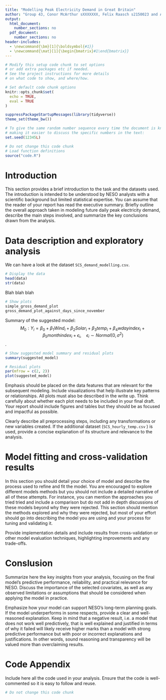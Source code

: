 ```yaml
---
title: "Modelling Peak Electricity Demand in Great Britain"
author: "Group 43, Conor McArthur sXXXXXXX, Felix Raasch s2150023 and Adam Smith sXXXXXXX"
output:
  html_document:
    number_sections: no
  pdf_document:
    number_sections: no
header-includes:
  - \newcommand{\bm}[1]{\boldsymbol{#1}}
  - \newcommand{\mat}[1]{\begin{bmatrix}#1\end{bmatrix}}
---
```


```r
# Modify this setup code chunk to set options
# or add extra packages etc if needed.
# See the project instructions for more details
# on what code to show, and where/how.

# Set default code chunk options
knitr::opts_chunk$set(
  echo = TRUE,
  eval = TRUE
)

suppressPackageStartupMessages(library(tidyverse))
theme_set(theme_bw())

# To give the same random number sequence every time the document is knited,
# making it easier to discuss the specific numbers in the text:
set.seed(12345L)
```

```r
# Do not change this code chunk
# Load function definitions
source("code.R")
```


# Introduction

This section provides a brief introduction to the task and the datasets used. The introduction is intended to be understood by NESO analysts with a scientific background but limited statistical expertise. You can assume that the reader of your report has read the executive summary. Briefly outline the overall approach taken in modeling future daily peak electricity demand, describe the main steps involved, and summarize the key conclusions drawn from the analysis.

# Data description and exploratory analysis

We can have a look at the dataset `SCS_demand_modelling.csv`.

```r

# Display the data
head(data)
str(data)
```

Blah blah blah

```r

# Show plots
simple_gross_demand_plot
gross_demand_plot_against_days_since_november
```

Summary of the suggested model: $$M_0 : Y_i = \beta_0 + \beta_1 Wind_i + \beta_2 Solar_i + \beta_3 temp_i + \beta_4 wdayindex_i + \beta_5 monthindex_i + \epsilon_i,\quad \epsilon_i \sim Normal(0,\sigma^2)$$.

```r

# Show suggested model summary and residual plots
summary(suggested_model)

# Residual plots
par(mfrow = c(2, 2))
plot(suggested_model)
```

Emphasis should be placed on the data features that are relevant for the subsequent modeling. Include visualizations that help illustrate key patterns or relationships. All plots must also be described in the write up. Think carefully about whether each plot needs to be included in your final draft. Your report should include figures and tables but they should be as focused and impactful as possible.

Clearly describe all preprocessing steps, including any transformations or new variables created. If the additional dataset (`SCS_hourly_temp.csv` ) is used, provide a concise explanation of its structure and relevance to the analysis.

# Model fitting and cross-validation results

In this section you should detail your choice of model and describe the process used to refine and fit the model. You are encouraged to explore different models methods but you should not include a detailed narrative of all of these attempts. For instance, you can mention the approaches you tried tried and include a comparison but do not add in depth discussions of these models beyond why they were rejected. This section should mention the methods explored and why they were rejected, but most of your effort should go into describing the model you are using and your process for tuning and validating it.

Provide implementation details and include results from cross-validation or other model evaluation techniques, highlighting improvements and any trade-offs.


# Conslusion

Summarize here the key insights from your analysis, focusing on the final model’s predictive performance, reliability, and practical relevance for NESO. Discuss the importance of the selected covariates, as well as any observed limitations or assumptions that should be considered when applying the model in practice.

Emphasize how your model can support NESO's long-term planning goals. If the model underperforms in some respects, provide a clear and well-reasoned explanation. Keep in mind that a negative result, i.e. a model that does not work well predictively, that is well explained and justified in terms of why it failed will likely receive higher marks than a model with strong predictive performance but with poor or incorrect explanations and justifications. In other words, sound reasoning and transparency will be valued more than overclaiming results.

# Code Appendix

Include here all the code used in your analysis. Ensure that the code is well-commented so it is easy to follow and reuse.

```r
# Do not change this code chunk
```


